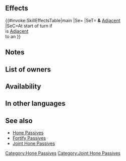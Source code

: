 {{Passive
|type=C
|exclusive=0
|1name=Joint Hone Atk
|1tagid=SID_攻撃の相互鼓舞
|1effect=At start of turn, if unit is adjacent to an ally, grants Atk+5 to unit and adjacent allies for 1 turn.
|1cost=300
|1required=Hone Atk 3
|canUseWeapon={{WeaponList|All}}
|canUseMove={{MoveList|All}}
|properties=random_owner
}}
==Effects==
{{#invoke:SkillEffectsTable|main
|Se={{Eft|Bonuses|Atk|5}}
|SeT={{Tgt|Unit}} '''&''' [[Adjacent]]<br>{{Tgt|Allies}}
|SeC=At start of turn if<br>{{Tgt|Unit}} is [[Adjacent]]<br>to an {{Tgt|Ally}}
}}

==Notes==
{{Bonuses}}
==List of owners==
{{Skill Hero List}}
==Availability==
{{PassiveFocusList}}
{{PassiveDistributionList}}
{{PassiveCombatManualList}}
==In other languages==
{{OtherLanguages
|japanese=攻撃の相互鼓舞
|german=Nachbar-Agr.
|spanishEU=Omnimpulso Ata
|spanishLA=Omnipulso Atq.
|french=Entraide Atq
|italian=Incita Att gruppo
|chineseTW=攻擊相互鼓舞
|portuguese=Atq. omnielevado
}}
==See also==
{{See also skills|cond=Description LIKE '%at start of turn, if%grants Atk%+%to unit%allies%for 1 turn%' AND Exclusive='1'}}
* [[Hone Passives]]
* [[Fortify Passives]]
* [[Skill families/C Passives#Joint Hone|Joint Hone Passives]]
{{Passives Navbox|C}}
[[Category:Hone Passives]]
[[Category:Joint Hone Passives]]